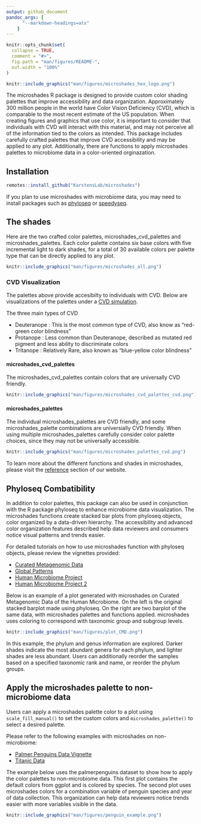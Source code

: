 ```yaml
---
output: github_document
pandoc_args: [
      "--markdown-headings=atx"
    ]
---
```


<!-- README.md is generated from README.Rmd. Please edit that file -->

```r
knitr::opts_chunk$set(
  collapse = TRUE,
  comment = "#>",
  fig.path = "man/figures/README-",
  out.width = "100%"
)
```

```r
knitr::include_graphics("man/figures/microshades_hex_logo.png")
```


<!-- badges: start -->

<!-- badges: end -->

The microshades R package is designed to provide custom color shading palettes that improve accessibility and data organization. Approximately 300 million people in the world have Color Vision Deficiency (CVD), which is comparable to the most recent estimate of the US population. When creating  figures and graphics that use color, it is important to consider that individuals with CVD will interact with this material, and may not perceive all of the information tied to the colors as intended. This package includes carefully crafted palettes that improve CVD accessibility and may be applied to any plot. Additionally, there are functions to apply microshades palettes to microbiome data in a color-oriented orginazation. 


## Installation

``` r
remotes::install_github("KarstensLab/microshades")
```

If you plan to use microshades with microbiome data, you may need to install packages such as  [phyloseq](https://joey711.github.io/phyloseq/index.html) or [speedyseq](https://mikemc.github.io/speedyseq).

## The shades

Here are the two crafted color palettes,  microshades_cvd_palettes and microshades_palettes. Each color palette contains six base colors with five incremental light to dark shades, for a total of 30 available colors per palette type that can be directly applied to any plot.

```r
knitr::include_graphics("man/figures/microshades_all.png")
```


### CVD Visualization

The palettes above provide accesibilty to individuals with CVD. Below are visualizations of the palettes under a [CVD simulation](http://hclwizard.org:3000/cvdemulator). 



The three main types of CVD

- Deuteranope : This is the most common type of CVD, also know as "red-green color blindness"
- Protanope : Less common than Deuteranope, described as mutated red pigment and less ability to discriminate colors 
- Tritanope : Relatively Rare, also known as "blue-yellow color blindness"

#### microshades_cvd_palettes

The microshades_cvd_palettes contain colors that are universally CVD friendly. 

```r
knitr::include_graphics("man/figures/microshades_cvd_palettes_cvd.png")
```

#### microshades_palettes

The individual microshades_palettes are CVD friendly, and some microshades_palette combinations are universially CVD friendly. When using multiple microshades_palettes carefully consider color palette choices, since they may not be universally accessible. 

```r
knitr::include_graphics("man/figures/microshades_palettes_cvd.png")
```



To learn more about the different functions and shades in microshades, please visit the [reference](https://KarstensLab.github.io/microshades/reference) section of our website.

## Phyloseq Combatibility

In addition to color palettes, this package can also be used in conjunction with the R package phyloseq to enhance microbiome data visualization. The microshades functions create stacked bar plots from phyloseq objects, color organized by a data-driven hierarchy. The accessibility and advanced color organization features described help data reviewers and consumers notice visual patterns and trends easier. 

For detailed tutorials on how to use microshades function with phyloseq objects, please review the vignettes provided:

- [Curated Metagenomic Data](https://karstenslab.github.io/microshades/articles/microshades-CMD.html)
- [Global Patterns](https://karstenslab.github.io/microshades/articles/microshades-GP.html)
- [Human Microbiome Project](https://karstenslab.github.io/microshades/articles/microshades-HMP.html)
- [Human Microbiome Project 2](https://karstenslab.github.io/microshades/articles/microshades-HMP2.html)

Below is an example of a plot generated with microshades on Curated Metagenomic Data of the Human Microbiome. On the left is the original stacked barplot made using phyloseq. On the right are two barplot of the same data, with microshades palettes and functions applied. microshades uses coloring to correspond with taxonomic group and subgroup levels. 

```r
knitr::include_graphics("man/figures/plot_CMD.png")
```


In this example, the phylum and genus information are explored. 
Darker shades indicate the most abundant genera for each phylum, and lighter shades are less abundant.
Users can additionally reorder the samples based on a specified taxonomic rank and name, or reorder the phylum groups.


## Apply the microshades palette to non-microbiome data

Users can apply a microshades palette color to a plot using `scale_fill_manual()` to set the custom colors and `microshades_palette()` to select a desired palette.


Please refer to the following examples with microshades on non-microbiome:

- [Palmer Penguins Data Vignette](https://karstenslab.github.io/microshades/articles/non-microbiome_data.html) 
- [Titanic Data](https://karstenslab.github.io/microshades/articles/titanic_data_example.html) 


The example below uses the palmerpenguins dataset to show how to apply the color palettes to non-microbiome data. This first plot contains the default colors from ggplot and is colored by species. The second plot uses microshades colors for a combination variable of penguin species and year of data collection. This organization can help data reviewers notice trends easier with more variables visible in the data. 

```r
knitr::include_graphics("man/figures/penguin_example.png")
```


